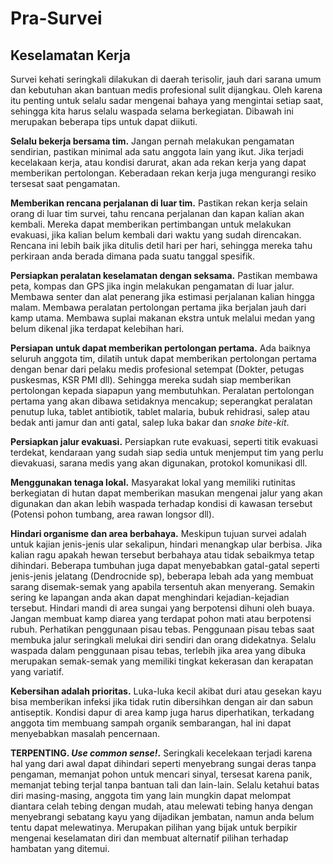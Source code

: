 # Pra-Survei {-}

## Keselamatan Kerja {-}
Survei kehati seringkali dilakukan di daerah terisolir, jauh dari sarana umum dan kebutuhan akan bantuan medis profesional sulit dijangkau. Oleh karena itu penting untuk selalu sadar mengenai bahaya yang mengintai setiap saat, sehingga kita harus selalu waspada selama berkegiatan. Dibawah ini merupakan beberapa tips untuk dapat diikuti.

**Selalu bekerja bersama tim.** Jangan pernah melakukan pengamatan sendirian, pastikan minimal ada satu anggota lain yang ikut. Jika terjadi kecelakaan kerja, atau kondisi darurat, akan ada rekan kerja yang dapat memberikan pertolongan. Keberadaan rekan kerja juga mengurangi resiko tersesat saat pengamatan.

**Memberikan rencana perjalanan di luar tim.** Pastikan rekan kerja selain orang di luar tim survei, tahu rencana perjalanan dan kapan kalian akan kembali. Mereka dapat memberikan pertimbangan untuk melakukan evakuasi, jika kalian belum kembali dari waktu yang sudah direncakan. Rencana ini lebih baik jika ditulis detil hari per hari, sehingga mereka tahu perkiraan anda berada dimana pada suatu tanggal spesifik.

**Persiapkan peralatan keselamatan dengan seksama.** Pastikan membawa peta, kompas dan GPS jika ingin melakukan pengamatan di luar jalur. Membawa senter dan alat penerang jika estimasi perjalanan kalian hingga malam. Membawa peralatan pertolongan pertama jika berjalan jauh dari kamp utama. Membawa suplai makanan ekstra untuk melalui medan yang belum dikenal jika terdapat kelebihan hari.

**Persiapan untuk dapat memberikan pertolongan pertama.** Ada baiknya seluruh anggota tim, dilatih untuk dapat memberikan pertolongan pertama dengan benar dari pelaku medis profesional setempat (Dokter, petugas puskesmas, KSR PMI dll). Sehingga mereka sudah siap memberikan pertolongan kepada siapapun yang membutuhkan. Peralatan pertolongan pertama yang akan dibawa setidaknya mencakup; seperangkat peralatan penutup luka, tablet antibiotik, tablet malaria, bubuk rehidrasi, salep atau bedak anti jamur dan anti gatal, salep luka bakar dan _snake bite-kit_. 

**Persiapkan jalur evakuasi.** Persiapkan rute evakuasi, seperti titik evakuasi terdekat, kendaraan yang sudah siap sedia untuk menjemput tim yang perlu dievakuasi, sarana medis yang akan digunakan, protokol komunikasi dll.

**Menggunakan tenaga lokal.** Masyarakat lokal yang memiliki rutinitas berkegiatan di hutan dapat memberikan masukan mengenai jalur yang akan digunakan dan akan lebih waspada terhadap kondisi di kawasan tersebut (Potensi pohon tumbang, area rawan longsor dll).

**Hindari organisme dan area berbahaya.** Meskipun tujuan survei adalah untuk kajian jenis-jenis ular sekalipun, hindari menangkap ular berbisa. Jika kalian ragu apakah hewan tersebut berbahaya atau tidak sebaikmya tetap dihindari. Beberapa tumbuhan juga dapat menyebabkan gatal-gatal seperti jenis-jenis jelatang (Dendrocnide sp), beberapa lebah ada yang membuat sarang disemak-semak yang apabila tersentuh akan menyerang. Semakin sering ke lapangan anda akan dapat menghindari kejadian-kejadian tersebut.  Hindari mandi di area sungai yang berpotensi dihuni oleh buaya. Jangan membuat kamp diarea yang terdapat pohon mati atau berpotensi rubuh.
Perhatikan penggunaan pisau tebas. Penggunaan pisau tebas saat membuka jalur seringkali melukai diri sendiri dan orang didekatnya. Selalu waspada dalam penggunaan pisau tebas, terlebih jika area yang dibuka merupakan semak-semak yang memiliki tingkat kekerasan dan kerapatan yang variatif.

**Kebersihan adalah prioritas.** Luka-luka kecil akibat duri atau gesekan kayu bisa memberikan infeksi jika tidak rutin dibersihkan dengan air dan sabun antiseptik. Kondisi dapur di area kamp juga harus diperhatikan, terkadang anggota tim membuang sampah organik sembarangan, hal ini dapat menyebabkan masalah pencernaan. 

**TERPENTING. _Use common sense!_.** Seringkali kecelekaan terjadi karena hal yang dari awal dapat dihindari seperti menyebrang sungai deras tanpa pengaman, memanjat pohon untuk mencari sinyal, tersesat karena panik, memanjat tebing terjal tanpa bantuan tali dan lain-lain. Selalu ketahui batas diri masing-masing, anggota tim yang lain mungkin dapat melompat diantara celah tebing dengan mudah, atau melewati tebing hanya dengan menyebrangi sebatang kayu yang dijadikan jembatan, namun anda belum tentu dapat melewatinya. Merupakan pilihan yang bijak untuk berpikir mengenai keselamatan diri dan membuat alternatif pilihan terhadap hambatan yang ditemui.